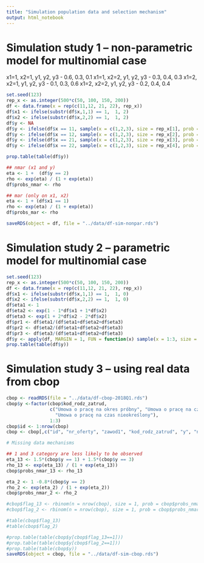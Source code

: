 ```yaml
---
title: "Simulation population data and selection mechanism"
output: html_notebook
---
```



# Simulation study 1 -- non-parametric model for multinomial case 

x1=1, x2=1, y1, y2, y3 - 0.6, 0.3, 0.1 
x1=1, x2=2, y1, y2, y3 - 0.3, 0.4, 0.3
x1=2, x2=1, y1, y2, y3 - 0.1, 0.3, 0.6
x1=2, x2=2, y1, y2, y3 - 0.2, 0.4, 0.4

```r
set.seed(123)
rep_x <- as.integer(500*c(50, 100, 150, 200))
df <- data.frame(x = rep(c(11,12, 21, 22), rep_x))
df$x1 <- ifelse(substr(df$x,1,1) == 1,  1, 2)
df$x2 <- ifelse(substr(df$x,2,2) == 1,  1, 2)
df$y <- NA
df$y <- ifelse(df$x == 11, sample(x = c(1,2,3), size = rep_x[1], prob = c(0.6 ,0.3, 0.1), replace = T), df$y)
df$y <- ifelse(df$x == 12, sample(x = c(1,2,3), size = rep_x[2], prob = c(0.3, 0.4, 0.3), replace = T), df$y)
df$y <- ifelse(df$x == 21, sample(x = c(1,2,3), size = rep_x[3], prob = c(0.1, 0.3, 0.6), replace = T), df$y)
df$y <- ifelse(df$x == 22, sample(x = c(1,2,3), size = rep_x[4], prob = c(0.2, 0.4, 0.4), replace = T), df$y)

prop.table(table(df$y))

## nmar (x1 and y)
eta <- 1 +  (df$y == 2)
rho <- exp(eta) / (1 + exp(eta))
df$probs_nmar <- rho

## mar (only on x1, x2)
eta <- 1 + (df$x1 == 1)
rho <- exp(eta) / (1 + exp(eta))
df$probs_mar <- rho

saveRDS(object = df, file = "../data/df-sim-nonpar.rds")
```

# Simulation study 2 -- parametric model for multinomial case


```r
set.seed(123)
rep_x <- as.integer(500*c(50, 100, 150, 200))
df <- data.frame(x = rep(c(11,12, 21, 22), rep_x))
df$x1 <- ifelse(substr(df$x,1,1) == 1,  1, 0)
df$x2 <- ifelse(substr(df$x,2,2) == 1,  1, 0)
df$eta1 <- 1
df$eta2 <- exp(1 - 1*df$x1 + 1*df$x2)
df$eta3 <- exp(1 + 2*df$x2 - 2*df$x2)
df$pr1 <- df$eta1/(df$eta1+df$eta2+df$eta3)
df$pr2 <- df$eta2/(df$eta1+df$eta2+df$eta3)
df$pr3 <- df$eta3/(df$eta1+df$eta2+df$eta3)
df$y <- apply(df, MARGIN = 1, FUN = function(x) sample(x = 1:3, size = 1, replace = T, prob = x[c('pr1','pr2','pr3')]))
prop.table(table(df$y))
```


# Simulation study 3 -- using real data from cbop

```r
cbop <- readRDS(file = "../data/df-cbop-2018Q1.rds")
cbop$y <-factor(cbop$kod_rodz_zatrud, 
                c("Umowa o pracę na okres próbny", "Umowa o pracę na czas określony",
                  "Umowa o pracę na czas nieokreślony"),
                1:3)
cbop$id <- 1:nrow(cbop)
cbop <- cbop[,c("id", "nr_oferty", "zawod1", "kod_rodz_zatrud", "y", "nace")]

# Missing data mechanisms

## 1 and 3 category are less likely to be observed
eta_13 <- 1.5*(cbop$y == 1) + 1.5*(cbop$y == 3)
rho_13 <- exp(eta_13) / (1 + exp(eta_13))
cbop$probs_nmar_13 <- rho_13

eta_2 <- 1 -0.8*(cbop$y == 2)
rho_2 <- exp(eta_2) / (1 + exp(eta_2))
cbop$probs_nmar_2 <- rho_2

#cbop$flag_13 <- rbinom(n = nrow(cbop), size = 1, prob = cbop$probs_nmar_13)
#cbop$flag_2 <- rbinom(n = nrow(cbop), size = 1, prob = cbop$probs_nmar_2)

#table(cbop$flag_13)
#table(cbop$flag_2)

#prop.table(table(cbop$y[cbop$flag_13==1]))
#prop.table(table(cbop$y[cbop$flag_2==1]))
#prop.table(table(cbop$y))
saveRDS(object = cbop, file = "../data/df-sim-cbop.rds")

```


